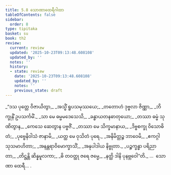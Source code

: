 ```yaml
---
title: 5.8 သောဏာထေရီဂါထာ
tableOfContents: false
sidebar:
  order: 8
type: tipitaka
basket: su
book: th2
review:
  current: review
  updated: '2025-10-23T09:13:48.608108'
  updated_by: ''
  notes: ''
  history:
  - state: review
    date: '2025-10-23T09:13:48.608108'
    updated_by: ''
    notes: ''
    previous_state: draft
---
```



<ReviewStatus review={frontmatter.review} showDetails={true} />

<HypothesisAnnotation frontmatter={frontmatter} />

<DynamicBreadcrumb />

<Division number="102" book="th2" e="ch" v="19" p="391">

<Paragraph number="151" type="verses" book="th2">
_“ဒသ ပုတ္တေ ဝိဇာယိတွာ,_  
_အသ္မိံ ရူပသမုဿယေ;_  
_တတောဟံ ဒုဗ္ဗလာ ဇိဏ္ဏာ,_  
_ဘိက္ခုနိံ ဥပသင်္ကမိံ._  

</Paragraph>

</Division>
<Division number="103" book="th2" e="ch" v="19" p="391">

<Paragraph number="152" type="verses" book="th2">
_သာ မေ ဓမ္မမဒေသေသိ,_  
_ခန္ဓာယတနဓာတုယော;_  
_တဿာ ဓမ္မံ သုဏိတွာန,_  
_ကေသေ ဆေတွာန ပဗ္ဗဇိံ._  

</Paragraph>

</Division>
<Division number="104" book="th2" e="ch" v="19" p="391">

<Paragraph number="153" type="verses" book="th2">
_တဿာ မေ သိက္ခမာနာယ,_  
_ဒိဗ္ဗစက္ခု ဝိသောဓိတံ;_  
_ပုဗ္ဗေနိဝါသံ ဇာနာမိ,_  
_ယတ္ထ မေ ဝုသိတံ ပုရေ._  

</Paragraph>

</Division>
<Division number="105" book="th2" e="ch" v="19" p="391">

<Paragraph number="154" type="verses" book="th2">
_အနိမိတ္တဉ္စ ဘာဝေမိ,_  
_ဧကဂ္ဂါ သုသမာဟိတာ;_  
_အနန္တရာဝိမောက္ခာသိံ,_  
_အနုပါဒါယ နိဗ္ဗုတာ._  

</Paragraph>

</Division>
<Division number="106" book="th2" e="ch" v="19" p="391">

<Paragraph number="155" type="verses" book="th2">
_ပဉ္စက္ခန္ဓာ ပရိညာတာ,_  
_တိဋ္ဌန္တိ ဆိန္နမူလကာ;_  
_ဓိ တဝတ္ထု ဇရေ ဇမ္မေ,_  
_နတ္ထိ ဒါနိ ပုနဗ္ဘဝေါ”တိ._  


</Paragraph>
</Division>

<Paragraph number="156" type="center" book="th2">
…  သောဏာ ထေရီ… .
</Paragraph>